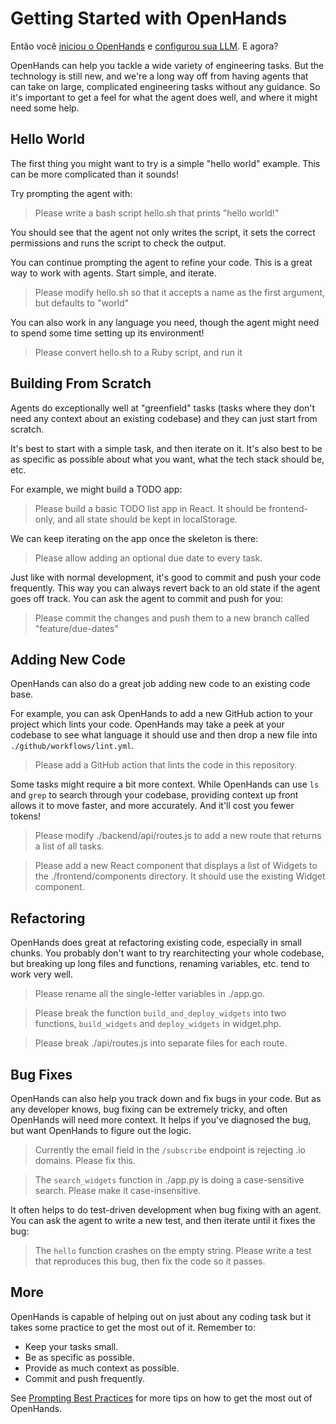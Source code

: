 # Getting Started with OpenHands

Então você [iniciou o OpenHands](./installation) e [configurou sua LLM](./installation#setup). E agora?

OpenHands can help you tackle a wide variety of engineering tasks. But the technology
is still new, and we're a long way off from having agents that can take on large, complicated
engineering tasks without any guidance. So it's important to get a feel for what the agent
does well, and where it might need some help.

## Hello World

The first thing you might want to try is a simple "hello world" example.
This can be more complicated than it sounds!

Try prompting the agent with:

> Please write a bash script hello.sh that prints "hello world!"

You should see that the agent not only writes the script, it sets the correct
permissions and runs the script to check the output.

You can continue prompting the agent to refine your code. This is a great way to
work with agents. Start simple, and iterate.

> Please modify hello.sh so that it accepts a name as the first argument, but defaults to "world"

You can also work in any language you need, though the agent might need to spend some
time setting up its environment!

> Please convert hello.sh to a Ruby script, and run it

## Building From Scratch

Agents do exceptionally well at "greenfield" tasks (tasks where they don't need
any context about an existing codebase) and they can just start from scratch.

It's best to start with a simple task, and then iterate on it. It's also best to be
as specific as possible about what you want, what the tech stack should be, etc.

For example, we might build a TODO app:

> Please build a basic TODO list app in React. It should be frontend-only, and all state
> should be kept in localStorage.

We can keep iterating on the app once the skeleton is there:

> Please allow adding an optional due date to every task.

Just like with normal development, it's good to commit and push your code frequently.
This way you can always revert back to an old state if the agent goes off track.
You can ask the agent to commit and push for you:

> Please commit the changes and push them to a new branch called "feature/due-dates"

## Adding New Code

OpenHands can also do a great job adding new code to an existing code base.

For example, you can ask OpenHands to add a new GitHub action to your project
which lints your code. OpenHands may take a peek at your codebase to see what language
it should use and then drop a new file into `./github/workflows/lint.yml`.

> Please add a GitHub action that lints the code in this repository.

Some tasks might require a bit more context. While OpenHands can use `ls` and `grep`
to search through your codebase, providing context up front allows it to move faster,
and more accurately. And it'll cost you fewer tokens!

> Please modify ./backend/api/routes.js to add a new route that returns a list of all tasks.

> Please add a new React component that displays a list of Widgets to the ./frontend/components
> directory. It should use the existing Widget component.

## Refactoring

OpenHands does great at refactoring existing code, especially in small chunks.
You probably don't want to try rearchitecting your whole codebase, but breaking up
long files and functions, renaming variables, etc. tend to work very well.

> Please rename all the single-letter variables in ./app.go.

> Please break the function `build_and_deploy_widgets` into two functions, `build_widgets` and `deploy_widgets` in widget.php.

> Please break ./api/routes.js into separate files for each route.

## Bug Fixes

OpenHands can also help you track down and fix bugs in your code. But as any
developer knows, bug fixing can be extremely tricky, and often OpenHands will need more context.
It helps if you've diagnosed the bug, but want OpenHands to figure out the logic.

> Currently the email field in the `/subscribe` endpoint is rejecting .io domains. Please fix this.

> The `search_widgets` function in ./app.py is doing a case-sensitive search. Please make it case-insensitive.

It often helps to do test-driven development when bug fixing with an agent.
You can ask the agent to write a new test, and then iterate until it fixes the bug:

> The `hello` function crashes on the empty string. Please write a test that reproduces this bug, then fix the code so it passes.

## More

OpenHands is capable of helping out on just about any coding task but it takes some practice
to get the most out of it. Remember to:

- Keep your tasks small.
- Be as specific as possible.
- Provide as much context as possible.
- Commit and push frequently.

See [Prompting Best Practices](./prompting/prompting-best-practices) for more tips on how to get the most out of OpenHands.
